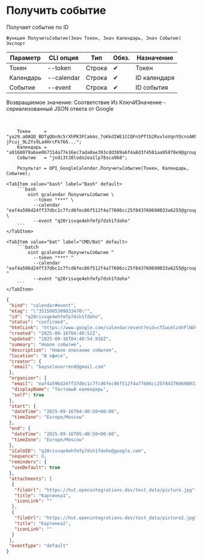﻿---
sidebar_position: 3
description: Получить событие и другие функции для работы с Google Calendar в Открытом пакете интеграций - бесплатной open-source библиотеке интеграций для 1С:Предприятие 8, OneScript и CLI
keywords: [1C, 1С, 1С:Предприятие, 1С:Предприятие 8.3, API, Интеграция, Сервисы, Обмен, OneScript, CLI, Google Calendar]
---


# Получить событие
 Получает событие по ID



`Функция ПолучитьСобытие(Знач Токен, Знач Календарь, Знач Событие) Экспорт`

  | Параметр | CLI опция | Тип | Обяз. | Назначение |
  |-|-|-|-|-|
  | Токен | --token | Строка | &#x2714; | Токен |
  | Календарь | --calendar | Строка | &#x2714; | ID календаря |
  | Событие | --event | Строка | &#x2714; | ID события |

  
  Возвращаемое значение:   Соответствие Из КлючИЗначение - сериализованный JSON ответа от Google

<br/>




```bsl title="Пример использования для 1С:Предприятие/OneScript"
    Токен     = "ya29.a0AQQ_BDTgQbn9c5rXhPK3FCakms_7oKkdIWE1CCQFnSPftb2RxvloVqnYOcnsAKhXrD0Gq8Tz2Kgn5IBXG5E25uksZfvvTtXob-jFcuj_9LZYs9La4HrcFk766...";
    Календарь = "a9168079abee0b7314a77e16ec7ada0ae393cdd389a6f4a8d3f4501aa958f8e9@group.calendar.google.com";
    Событие   = "jndi3t38lodo2ea1lp78sca9b8";

    Результат = OPI_GoogleCalendar.ПолучитьСобытие(Токен, Календарь, Событие);
```
    

 <Tabs>
  
    <TabItem value="bash" label="Bash" default>
        ```bash
            oint gcalendar ПолучитьСобытие \
              --token "***" \
              --calendar "eaf4a596d24ff37dbc1c7fcd6fec86f512f4a77606cc25f843760690033a6255@group.calendar.google.com" \
              --event "q20risvqe4ehfmfp7dsh1fdoho"
        ```
    </TabItem>
  
    <TabItem value="bat" label="CMD/Bat" default>
        ```batch
            oint gcalendar ПолучитьСобытие ^
              --token "***" ^
              --calendar "eaf4a596d24ff37dbc1c7fcd6fec86f512f4a77606cc25f843760690033a6255@group.calendar.google.com" ^
              --event "q20risvqe4ehfmfp7dsh1fdoho"
        ```
    </TabItem>
</Tabs>


```json title="Результат"
{
 "kind": "calendar#event",
 "etag": "\"3515995309833470\"",
 "id": "q20risvqe4ehfmfp7dsh1fdoho",
 "status": "confirmed",
 "htmlLink": "https://www.google.com/calendar/event?eid=cTIwcmlzdnFlNGVoZm1mcDdkc2gxZmRvaG8gZWFmNGE1OTZkMjRmZjM3ZGJjMWM3ZmNkNmZlYzg2ZjUxMmY0YTc3NjA2Y2MyNWY4NDM3NjA2OTAwMzNhNjI1NUBn",
 "created": "2025-09-16T04:40:52Z",
 "updated": "2025-09-16T04:40:54.916Z",
 "summary": "Новое событие",
 "description": "Новое описание события",
 "location": "В офисе",
 "creator": {
  "email": "bayselonarrend@gmail.com"
 },
 "organizer": {
  "email": "eaf4a596d24ff37dbc1c7fcd6fec86f512f4a77606cc25f843760690033a6255@group.calendar.google.com",
  "displayName": "Тестовый календарь",
  "self": true
 },
 "start": {
  "dateTime": "2025-09-16T04:40:50+00:00",
  "timeZone": "Europe/Moscow"
 },
 "end": {
  "dateTime": "2025-09-16T05:40:50+00:00",
  "timeZone": "Europe/Moscow"
 },
 "iCalUID": "q20risvqe4ehfmfp7dsh1fdoho@google.com",
 "sequence": 0,
 "reminders": {
  "useDefault": true
 },
 "attachments": [
  {
   "fileUrl": "https://hut.openintegrations.dev/test_data/picture.jpg",
   "title": "Картинка1",
   "iconLink": ""
  },
  {
   "fileUrl": "https://hut.openintegrations.dev/test_data/picture2.jpg",
   "title": "Картинка2",
   "iconLink": ""
  }
 ],
 "eventType": "default"
}
```
